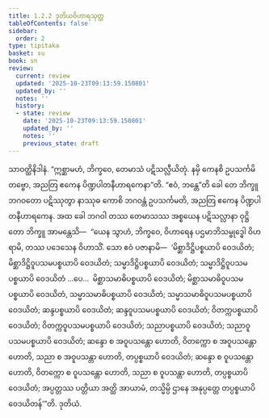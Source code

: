 ```yaml
---
title: 1.2.2 ဒုတိယဝိဟာရသုတ္တ
tableOfContents: false
sidebar:
  order: 2
type: tipitaka
basket: su
book: sn
review:
  current: review
  updated: '2025-10-23T09:13:59.150801'
  updated_by: ''
  notes: ''
  history:
  - state: review
    date: '2025-10-23T09:13:59.150801'
    updated_by: ''
    notes: ''
    previous_state: draft
---
```



<ReviewStatus review={frontmatter.review} showDetails={true} />

<HypothesisAnnotation frontmatter={frontmatter} />

<DynamicBreadcrumb />

<Division number="12" book="sn" e="ch" v="18" p="281">

<Paragraph number="64" book="sn">
သာဝတ္ထိနိဒါနံ. “ဣစ္ဆာမဟံ, ဘိက္ခဝေ, တေမာသံ ပဋိသလ္လီယိတုံ. နမှိ ကေနစိ ဥပသင်္ကမိတဗ္ဗော, အညတြ ဧကေန ပိဏ္ဍပါတနီဟာရကေနာ”တိ. “ဧဝံ, ဘန္တေ”တိ ခေါ တေ ဘိက္ခူ ဘဂဝတော ပဋိဿုတွာ နာဿုဓ ကောစိ ဘဂဝန္တံ ဥပသင်္ကမတိ, အညတြ ဧကေန ပိဏ္ဍပါတနီဟာရကေန.
</Paragraph>

<Paragraph number="65" book="sn">
အထ ခေါ ဘဂဝါ တဿ တေမာသဿ အစ္စယေန ပဋိသလ္လာနာ ဝုဋ္ဌိတော ဘိက္ခူ အာမန္တေသိ—  “ယေန သွာဟံ, ဘိက္ခဝေ, ဝိဟာရေန ပဌမာဘိသမ္ဗုဒ္ဓေါ ဝိဟရာမိ, တဿ ပဒေသေန ဝိဟာသိံ. သော ဧဝံ ပဇာနာမိ—  ‘မိစ္ဆာဒိဋ္ဌိပစ္စယာပိ ဝေဒယိတံ; မိစ္ဆာဒိဋ္ဌိဝူပသမပစ္စယာပိ ဝေဒယိတံ; သမ္မာဒိဋ္ဌိပစ္စယာပိ ဝေဒယိတံ; သမ္မာဒိဋ္ဌိဝူပသမပစ္စယာပိ ဝေဒယိတံ …ပေ…  မိစ္ဆာသမာဓိပစ္စယာပိ ဝေဒယိတံ; မိစ္ဆာသမာဓိဝူပသမပစ္စယာပိ ဝေဒယိတံ, သမ္မာသမာဓိပစ္စယာပိ ဝေဒယိတံ; သမ္မာသမာဓိဝူပသမပစ္စယာပိ ဝေဒယိတံ; ဆန္ဒပစ္စယာပိ ဝေဒယိတံ; ဆန္ဒဝူပသမပစ္စယာပိ ဝေဒယိတံ; ဝိတက္ကပစ္စယာပိ ဝေဒယိတံ; ဝိတက္ကဝူပသမပစ္စယာပိ ဝေဒယိတံ; သညာပစ္စယာပိ ဝေဒယိတံ; သညာဝူပသမပစ္စယာပိ ဝေဒယိတံ; ဆန္ဒော စ အဝူပသန္တော ဟောတိ, ဝိတက္ကော စ အဝူပသန္တော ဟောတိ, သညာ စ အဝူပသန္တာ ဟောတိ, တပ္ပစ္စယာပိ ဝေဒယိတံ; ဆန္ဒော စ ဝူပသန္တော ဟောတိ, ဝိတက္ကော စ ဝူပသန္တော ဟောတိ, သညာ စ ဝူပသန္တာ ဟောတိ, တပ္ပစ္စယာပိ ဝေဒယိတံ; အပ္ပတ္တဿ ပတ္တိယာ အတ္ထိ အာယာမံ, တသ္မိမ္ပိ ဌာနေ အနုပ္ပတ္တေ တပ္ပစ္စယာပိ ဝေဒယိတန်’”တိ.

</Paragraph>
</Division>

<Paragraph number="66" type="center" book="sn">
ဒုတိယံ.
</Paragraph>